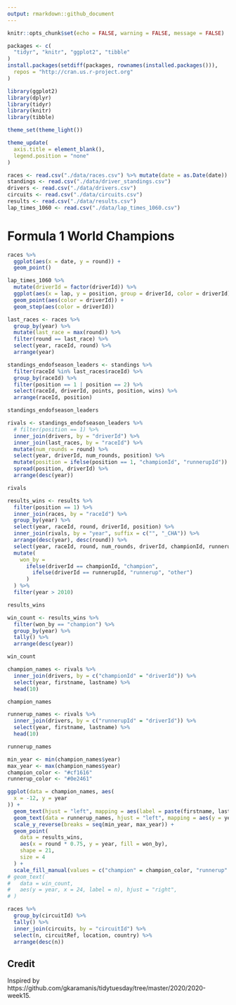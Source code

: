 ```yaml
---
output: rmarkdown::github_document
---
```


```r
knitr::opts_chunk$set(echo = FALSE, warning = FALSE, message = FALSE)

packages <- c(
  "tidyr", "knitr", "ggplot2", "tibble"
)
install.packages(setdiff(packages, rownames(installed.packages())),
  repos = "http://cran.us.r-project.org"
)

library(ggplot2)
library(dplyr)
library(tidyr)
library(knitr)
library(tibble)
```

```r

theme_set(theme_light())

theme_update(
  axis.title = element_blank(),
  legend.position = "none"
)
```

```r

races <- read.csv("./data/races.csv") %>% mutate(date = as.Date(date))
standings <- read.csv("./data/driver_standings.csv")
drivers <- read.csv("./data/drivers.csv")
circuits <- read.csv("./data/circuits.csv")
results <- read.csv("./data/results.csv")
lap_times_1060 <- read.csv("./data/lap_times_1060.csv")
```

# Formula 1 World Champions

```r
races %>%
  ggplot(aes(x = date, y = round)) +
  geom_point()
```

```r
lap_times_1060 %>%
  mutate(driverId = factor(driverId)) %>%
  ggplot(aes(x = lap, y = position, group = driverId, color = driverId)) +
  geom_point(aes(color = driverId)) +
  geom_step(aes(color = driverId))
```

```r

last_races <- races %>%
  group_by(year) %>%
  mutate(last_race = max(round)) %>%
  filter(round == last_race) %>%
  select(year, raceId, round) %>%
  arrange(year)

standings_endofseason_leaders <- standings %>%
  filter(raceId %in% last_races$raceId) %>%
  group_by(raceId) %>%
  filter(position == 1 | position == 2) %>%
  select(raceId, driverId, points, position, wins) %>%
  arrange(raceId, position)

standings_endofseason_leaders

rivals <- standings_endofseason_leaders %>%
  # filter(position == 1) %>%
  inner_join(drivers, by = "driverId") %>%
  inner_join(last_races, by = "raceId") %>%
  mutate(num_rounds = round) %>%
  select(year, driverId, num_rounds, position) %>%
  mutate(position = ifelse(position == 1, "championId", "runnerupId")) %>%
  spread(position, driverId) %>%
  arrange(desc(year))

rivals

results_wins <- results %>%
  filter(position == 1) %>%
  inner_join(races, by = "raceId") %>%
  group_by(year) %>%
  select(year, raceId, round, driverId, position) %>%
  inner_join(rivals, by = "year", suffix = c("", "_CHA")) %>%
  arrange(desc(year), desc(round)) %>%
  select(year, raceId, round, num_rounds, driverId, championId, runnerupId) %>%
  mutate(
    won_by =
      ifelse(driverId == championId, "champion",
        ifelse(driverId == runnerupId, "runnerup", "other")
      )
  ) %>%
  filter(year > 2010)

results_wins

win_count <- results_wins %>%
  filter(won_by == "champion") %>%
  group_by(year) %>%
  tally() %>%
  arrange(desc(year))

win_count

champion_names <- rivals %>%
  inner_join(drivers, by = c("championId" = "driverId")) %>%
  select(year, firstname, lastname) %>%
  head(10)

champion_names

runnerup_names <- rivals %>%
  inner_join(drivers, by = c("runnerupId" = "driverId")) %>%
  select(year, firstname, lastname) %>%
  head(10)

runnerup_names
```

```r

min_year <- min(champion_names$year)
max_year <- max(champion_names$year)
champion_color <- "#cf1616"
runnerup_color <- "#0e2461"

ggplot(data = champion_names, aes(
  x = -12, y = year
)) +
  geom_text(hjust = "left", mapping = aes(label = paste(firstname, lastname)), color = champion_color) +
  geom_text(data = runnerup_names, hjust = "left", mapping = aes(y = year + 0.25, label = paste(firstname, lastname)), color = runnerup_color) +
  scale_y_reverse(breaks = seq(min_year, max_year)) +
  geom_point(
    data = results_wins,
    aes(x = round * 0.75, y = year, fill = won_by),
    shape = 21,
    size = 4
  ) +
  scale_fill_manual(values = c("champion" = champion_color, "runnerup" = runnerup_color, "other" = "white"))
# geom_text(
#   data = win_count,
#   aes(y = year, x = 24, label = n), hjust = "right",
# )
```

```r
races %>%
  group_by(circuitId) %>%
  tally() %>%
  inner_join(circuits, by = "circuitId") %>%
  select(n, circuitRef, location, country) %>%
  arrange(desc(n))
```

## Credit

Inspired by https://github.com/gkaramanis/tidytuesday/tree/master/2020/2020-week15.